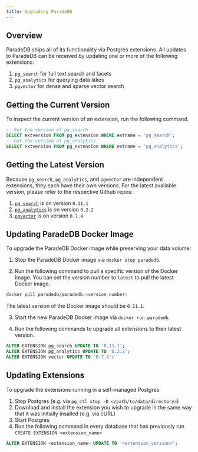 ```yaml
---
title: Upgrading ParadeDB
---
```


## Overview

ParadeDB ships all of its functionality via Postgres extensions. All updates to ParadeDB can be
received by updating one or more of the following extensions:

1. `pg_search` for full text search and facets
2. `pg_analytics` for querying data lakes
3. `pgvector` for dense and sparse vector search

## Getting the Current Version

To inspect the current version of an extension, run the following command.

```sql
-- Get the version of pg_search
SELECT extversion FROM pg_extension WHERE extname = 'pg_search';
-- Get the version of pg_analytics
SELECT extversion FROM pg_extension WHERE extname = 'pg_analytics';
```

## Getting the Latest Version

Because `pg_search`, `pg_analytics`, and `pgvector` are independent extensions, they each have their own versions.
For the latest available version, please refer to the respective Github repos:

1. [`pg_search`](https://github.com/paradedb/paradedb/releases) is on version `0.11.1`
2. [`pg_analytics`](https://github.com/paradedb/pg_analytics/blob/main/pg_analytics.control) is on version `0.2.2`
3. [`pgvector`](https://github.com/pgvector/pgvector/tags) is on version `0.7.4`

## Updating ParadeDB Docker Image

To upgrade the ParadeDB Docker image while preserving your data volume:

1. Stop the ParadeDB Docker image via `docker stop paradedb`.

2. Run the following command to pull a specific version of the Docker image. You can set the version number
   to `latest` to pull the latest Docker image.

```bash
docker pull paradedb/paradedb:<version_number>
```

The latest version of the Docker image should be `0.11.1`.

3. Start the new ParadeDB Docker image via `docker run paradedb`.

4. Run the following commands to upgrade all extensions to their latest version.

```sql
ALTER EXTENSION pg_search UPDATE TO '0.11.1';
ALTER EXTENSION pg_analytics UPDATE TO '0.2.2';
ALTER EXTENSION vector UPDATE TO '0.7.4';
```

## Updating Extensions

To upgrade the extensions running in a self-managed Postgres:

1. Stop Postgres (e.g. via `pg_ctl stop -D </path/to/data/directory>`)
2. Download and install the extension you wish to upgrade in the same way that it was initially insalled (e.g. via cURL)
3. Start Postgres
4. Run the following command in every database that has previously run `CREATE EXTENSION <extension_name>`

```sql
ALTER EXTENSION <extension_name> UPDATE TO '<extension_version>';
```
